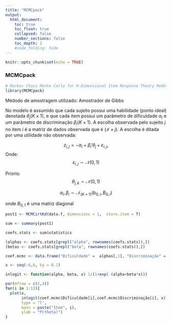 ```yaml
---
title: "MCMCpack"
output:
  html_document:
    toc: true
    toc_float: true
    collapsed: false
    number_sections: false
    toc_depth: 1
    #code_folding: hide
---
```


```r
knitr::opts_chunk$set(echo = TRUE)
```

### MCMCpack

```r
# Markov Chain Monte Carlo for K-Dimensional Item Response Theory Model
library(MCMCpack)
```

Médodo de amostragem utilizado: Amostrador de Gibbs

No modelo é assumido que cada sujeito possui uma habilidade (ponto ideal) denotada $\theta_j (K \times 1)$, e que cada item possui um parâmetro de dificuldade $\alpha_i$ e um parâmetro de discriminação $\beta_i (K \times 1)$. A escolha observada pelo sujeito $j$ no item $i$ é a matriz de dados observada que é $(\mathcal{I} \times j)$. A escolha é ditada por uma utilidade não observada:

$$z_{i,j} = - \alpha_i + \beta_i'\theta_j + \varepsilon_{i,j},$$ Onde: $$\varepsilon_{i,j} \sim \mathcal{N}(0,1)$$

Prioris: $$\theta_{j,k} \sim \mathcal{N}(0,1)$$

$$\alpha_i, \beta_i \sim \mathcal{N}_{(K+1)} (b_{0,i},B_{0,i})$$

onde $B_{0,1}$ é uma matriz diagonal

```r
post1 <- MCMCirtKd(data.f, dimensions = 1,  store.item = T)

sum <- summary(post1)

coefs.stats <- sum$statistics

(alphas <- coefs.stats[grepl("alpha", rownames(coefs.stats)),])
(betas <- coefs.stats[grepl("beta", rownames(coefs.stats)),])

coef.mcmc <- data.frame("Dificuldade" =  alphas[,1], "Discriminação" = betas[,1])

x <- seq(-6,6, by = 0.1)

inlogit <- function(alpha, beta, x) 1/(1+exp(-(alpha+beta*x)))

par(mfrow = c(2,4))
for(i in 1:13){
  plot(x,
       inlogit(coef.mcmc$Dificuldade[i],coef.mcmc$Discriminação[i], x),
       type = "l",
       main = paste("Item", i),
       ylab = "P(theta)")
}
```